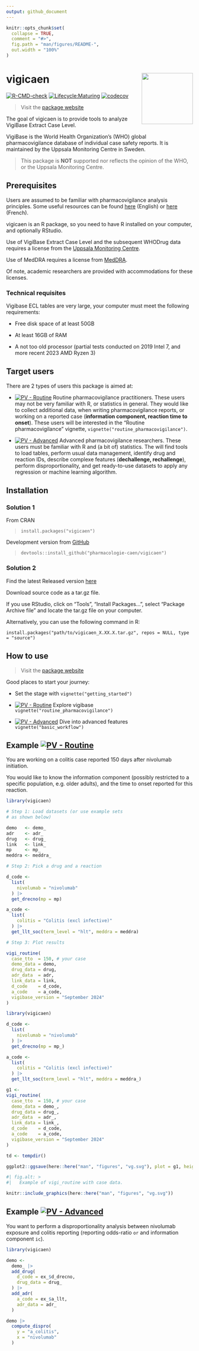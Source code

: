 ```yaml
---
output: github_document
---
```


```r
knitr::opts_chunk$set(
  collapse = TRUE,
  comment = "#>",
  fig.path = "man/figures/README-",
  out.width = "100%"
)
```

# vigicaen <img src="man/figures/logo.png" align="right" height="138" alt="" />

<!-- badges: start -->
[![R-CMD-check](https://github.com/pharmacologie-caen/vigicaen/actions/workflows/R-CMD-check.yaml/badge.svg)](https://github.com/pharmacologie-caen/vigicaen/actions/workflows/R-CMD-check.yaml)
[![Lifecycle:Maturing](https://img.shields.io/badge/Lifecycle-Maturing-007EC6)](https://lifecycle.r-lib.org/)
[![codecov](https://codecov.io/gh/pharmacologie-caen/vigicaen/graph/badge.svg)](https://app.codecov.io/gh/pharmacologie-caen/vigicaen)
<!-- badges: end -->

> Visit the [package website](https://pharmacologie-caen.github.io/vigicaen/)

The goal of vigicaen is to provide tools to analyze VigiBase Extract Case Level.

VigiBase is the World Health Organization's (WHO) global pharmacovigilance database 
of individual case safety reports. It is maintained by the Uppsala
Monitoring Centre in Sweden.

> This package is **NOT** supported nor reflects the opinion of the WHO, or the
Uppsala Monitoring Centre.

## Prerequisites

Users are assumed to be familiar with pharmacovigilance analysis principles.
Some useful resources can be found [here](https://doi.org/10.1016/j.therap.2020.02.022)
(English) or [here](https://doi.org/10.1016/j.therap.2019.01.006) (French).

vigicaen is an R package, so you need to have R installed on your computer, and
optionally RStudio.

Use of VigiBase Extract Case Level and the subsequent WHODrug data requires 
a license from the [Uppsala Monitoring Centre](https://who-umc.org/).

Use of MedDRA requires a license from [MedDRA](https://www.meddra.org/).

Of note, academic researchers are provided with accommodations for these licenses.

### Technical requisites

Vigibase ECL tables are very large, your computer must meet the
following requirements:

-   Free disk space of at least 50GB

-   At least 16GB of RAM

-   A not too old processor (partial tests conducted on 2019 Intel 7, and more recent 2023 AMD Ryzen 3)

## Target users

There are 2 types of users this package is aimed at:

-   [![PV - Routine](https://img.shields.io/badge/PV-Routine-0f7ba2)](https://pharmacologie-caen.github.io/vigicaen/articles/routine_pharmacovigilance.html) 
Routine pharmacovigilance practitioners. These users may not be 
very familiar with R, or statistics in general. They would like to 
collect additional data, when writing pharmacovigilance reports, or working
on a reported case (**information component, reaction time to onset**).
These users will be interested in the "Routine pharmacovigilance"
vignette, `vignette("routine_pharmacovigilance")`.

-    [![PV - Advanced](https://img.shields.io/badge/PV-Advanced-43b284)](https://pharmacologie-caen.github.io/vigicaen/articles/basic_workflow.html)
Advanced pharmacovigilance researchers. These users must be familiar
with R and (a bit of) statistics. The will find tools to load tables,
perform usual data management, identify drug and reaction IDs,
describe complexe features (**dechallenge, rechallenge**), perform disproportionality, and get ready-to-use
datasets to apply any regression or machine learning algorithm.

## Installation

### Solution 1

From CRAN

> `install.packages("vigicaen")`

Development version from [GitHub](https://github.com/)

> `devtools::install_github("pharmacologie-caen/vigicaen")`

### Solution 2

Find the latest Released version
[here](https://github.com/pharmacologie-caen/vigicaen/releases/latest)

Download source code as a tar.gz file.

If you use RStudio, click on "Tools", "Install Packages...", select 
"Package Archive file" and locate the tar.gz file on your computer.

Alternatively, you can use the following command in R:

`install.packages("path/to/vigicaen_X.XX.X.tar.gz", repos = NULL, type = "source")`


## How to use

> Visit the [package website](https://pharmacologie-caen.github.io/vigicaen/)

Good places to start your journey:

-   Set the stage with `vignette("getting_started")`

-   [![PV - Routine](https://img.shields.io/badge/PV-Routine-0f7ba2)](https://pharmacologie-caen.github.io/vigicaen/articles/routine_pharmacovigilance.html)
Explore vigibase `vignette("routine_pharmacovigilance")`

-   [![PV - Advanced](https://img.shields.io/badge/PV-Advanced-43b284)](https://pharmacologie-caen.github.io/vigicaen/articles/basic_workflow.html)
Dive into advanced features `vignette("basic_workflow")`

## Example [![PV - Routine](https://img.shields.io/badge/PV-Routine-0f7ba2)](https://pharmacologie-caen.github.io/vigicaen/articles/routine_pharmacovigilance.html)

You are working on a colitis case reported 150 days after nivolumab
initiation.

You would like to know the information component (possibly restricted
to a specific population, e.g. older adults), and the time to onset
reported for this reaction.

```r
library(vigicaen)

# Step 1: Load datasets (or use example sets
# as shown below)

demo   <- demo_
adr    <- adr_
drug   <- drug_
link   <- link_
mp     <- mp_
meddra <- meddra_

# Step 2: Pick a drug and a reaction

d_code <- 
  list(
    nivolumab = "nivolumab"
  ) |> 
  get_drecno(mp = mp)

a_code <-
  list(
    colitis = "Colitis (excl infective)"
  ) |> 
  get_llt_soc(term_level = "hlt", meddra = meddra)

# Step 3: Plot results

vigi_routine(
  case_tto  = 150, # your case
  demo_data = demo,
  drug_data = drug,
  adr_data  = adr,
  link_data = link,
  d_code    = d_code,
  a_code    = a_code,
  vigibase_version = "September 2024"
)
```

```r
library(vigicaen)

d_code <- 
  list(
    nivolumab = "nivolumab"
  ) |> 
  get_drecno(mp = mp_)

a_code <-
  list(
    colitis = "Colitis (excl infective)"
  ) |> 
  get_llt_soc(term_level = "hlt", meddra = meddra_)

g1 <- 
vigi_routine(
  case_tto  = 150, # your case
  demo_data = demo_,
  drug_data = drug_,
  adr_data  = adr_,
  link_data = link_,
  d_code    = d_code,
  a_code    = a_code,
  vigibase_version = "September 2024"
)

td <- tempdir()

ggplot2::ggsave(here::here("man", "figures", "vg.svg"), plot = g1, height = 6.7, width = 4)
```

```r
#| fig.alt: >
#|   Example of vigi_routine with case data.

knitr::include_graphics(here::here("man", "figures", "vg.svg"))
```

## Example [![PV - Advanced](https://img.shields.io/badge/PV-Advanced-43b284)](https://pharmacologie-caen.github.io/vigicaen/articles/basic_workflow.html)

You want to perform a disproportionality analysis between nivolumab exposure 
and colitis reporting (reporting odds-ratio `or` and information
component `ic`).

```r
library(vigicaen)

demo <-
  demo_ |> 
  add_drug(
    d_code = ex_$d_drecno,
    drug_data = drug_
  ) |> 
  add_adr(
    a_code = ex_$a_llt,
    adr_data = adr_
  )

demo |> 
  compute_dispro(
    y = "a_colitis",
    x = "nivolumab"
  )
```

<!-- Footnote for myself

You'll still need to render `README.Rmd` regularly, to keep `README.md` up-to-date. `devtools::build_readme()` is handy for this. You could also use GitHub Actions to re-render `README.Rmd` every time you push. An example workflow can be found here: <https://github.com/r-lib/actions/tree/v1/examples>. -->
